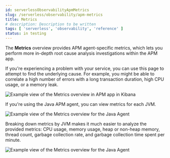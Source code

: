 ```yaml
---
id: serverlessObservabilityApmMetrics
slug: /serverless/observability/apm-metrics
title: Metrics
# description: Description to be written
tags: [ 'serverless', 'observability', 'reference' ]
status: in testing
---
```



<Testing />

The **Metrics** overview provides APM agent-specific metrics,
which lets you perform more in-depth root cause analysis investigations within the APM app.

If you're experiencing a problem with your service, you can use this page to attempt to find the underlying cause.
For example, you might be able to correlate a high number of errors with a long transaction duration, high CPU usage, or a memory leak.

![Example view of the Metrics overview in APM app in Kibana](images/metrics/apm-metrics.png)

If you're using the Java APM agent, you can view metrics for each JVM.

![Example view of the Metrics overview for the Java Agent](images/metrics/jvm-metrics-overview.png)

Breaking down metrics by JVM makes it much easier to analyze the provided metrics:
CPU usage, memory usage, heap or non-heap memory,
thread count, garbage collection rate, and garbage collection time spent per minute.

![Example view of the Metrics overview for the Java Agent](images/metrics/jvm-metrics.png)

